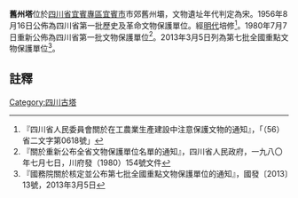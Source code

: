 {{msg:四川省文物保護單位
|名稱 = 舊州塔
|編號 = 48
|圖片 = 
|級別 = S01
|分類 = 
|時代 = [[宋代|宋代]]
|地点 = [[四川省|四川省]][[宜賓專區|宜賓專區]][[宜賓市|宜賓市]]市郊舊州壩
|坐標 =
|登錄 = 1956年8月16日
}}
{{msg:四川省文物保護單位
|名稱 = 舊州塔
|編號 = 75
|圖片 = 
|級別 = S1
|分類 = 
|時代 = [[宋代|宋代]]
|地点 = [[四川省|四川省]][[宜賓市|宜賓市]]
|坐標 =
|登錄 = 1980年7月7日
}}
{{msg:四川省文物保護單位
|名稱 = 舊州塔
|編號 = 1301
|圖片 = 
|級別 = 107
|分類 = 
|時代 = 宋
|地点 = [[四川省|四川省]][[宜賓市|宜賓市]][[翠屏區|翠屏區]]
|坐標 =
|登錄 = 2013年3月5日
}}
'''舊州塔'''位於[[四川省|四川省]][[宜賓專區|宜賓專區]][[宜賓市|宜賓市]]市郊舊州壩，文物遺址年代判定為宋。1956年8月16日公佈為四川省第一批歷史及革命文物保護單位。經[[明代|明代]]培修<ref>『四川省人民委員會關於在工農業生產建設中注意保護文物的通知』，「（56）省二文字第0618號」</ref>。1980年7月7日重新公佈為四川省第一批文物保護單位<ref>『關於重新公布全省文物保護單位名單的通知』，四川省人民政府，一九八〇年七月七日，川府發（1980）154號文件</ref>。2013年3月5日列為第七批全國重點文物保護單位<ref>『國務院關於核定並公布第七批全國重點文物保護單位的通知』，國發〔2013〕13號，2013年3月5日</ref>。
==註釋==
{{reflist}}
{{文物保護單位小作品}}
[[Category:四川古塔|Category:四川古塔]]
